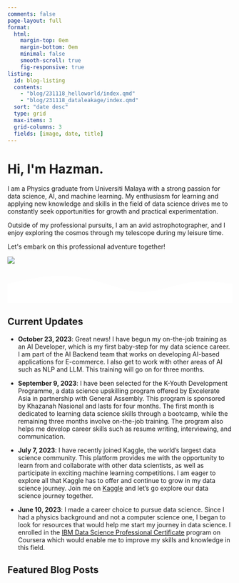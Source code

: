 ```yaml
---
comments: false
page-layout: full
format:
  html: 
    margin-top: 0em
    margin-bottom: 0em
    minimal: false
    smooth-scroll: true
    fig-responsive: true
listing:
  id: blog-listing
  contents:   
    - "blog/231118_helloworld/index.qmd"
    - "blog/231118_dataleakage/index.qmd"
  sort: "date desc"
  type: grid
  max-items: 3
  grid-columns: 3
  fields: [image, date, title]
---
```


::: column-screen
```{=html}
<link rel="stylesheet" href="html/landing_page_styles.css">

<div class="gradient_bg">
    <div class="hero section_padding">
        <div class="hero_content">
            <h1>Hi, I'm <span class="gradient_text">Hazman</span>.</h1>
            <p>I am a Physics graduate from Universiti Malaya with a strong passion for data science,             AI, and machine  learning. My enthusiasm for learning and applying new knowledge and skills             in the field of data science drives me to constantly seek opportunities for growth and                practical experimentation. 
            </p>
            <p>Outside of my professional pursuits, I am an avid astrophotographer, and I enjoy                     exploring the cosmos through my telescope during my leisure time.   
            </p>
            <p>Let's embark on this professional adventure together!
            </p>
        </div>
        <div class="hero_image">
            <img src="/img/Hazman_Front.png"/>
        </div>   
        <div id="dot_container">
        </div>
    </div>
    <svg id="bottom_wave" xmlns="http://www.w3.org/2000/svg" viewBox="0 0 1440 250">
        <path
                fill="#fff"
                fill-opacity="1"
                d="M0,128L48,117.3C96,107,192,85,288,80C384,75,480,85,576,112C672,139,768,181,864,181.3C960,181,1056,139,1152,122.7C1248,107,1344,117,1392,122.7L1440,128L1440,320L1392,320C1344,320,1248,320,1152,320C1056,320,960,320,864,320C768,320,672,320,576,320C480,320,384,320,288,320C192,320,96,320,48,320L0,320Z"
        ></path>
    </svg>
</div>


<script src="html/jquery.min.js"></script>
<script src="html/TweenMax.min.js"></script>
<script src="html/parallax.js"></script>
```
:::

::: {#news}
## Current Updates
-   **October 23, 2023**: Great news! I have begun my on-the-job training as an AI Developer, which is my first baby-step for my data science career. I am part of the AI Backend team that works on developing AI-based applications for E-commerce. I also get to work with other areas of AI such as NLP and LLM. This training will go on for three months.

-   **September 9, 2023**: I have been selected for the K-Youth Development Programme, a data science upskilling program offered by Excelerate Asia in partnership with General Assembly. This program is sponsored by Khazanah Nasional and lasts for four months. The first month is dedicated to learning data science skills through a bootcamp, while the remaining three months involve on-the-job training. The program also helps me develop career skills such as resume writing, interviewing, and communication.

-   **July 7, 2023**: I have recently joined Kaggle, the world's largest data science community. This platform provides me with the opportunity to learn from and collaborate with other data scientists, as well as participate in exciting machine learning competitions. I am eager to explore all that Kaggle has to offer and continue to grow in my data science journey. Join me on [Kaggle](https://www.theforage.com/virtual-internships) and let's go explore our data science journey together.

-   **June 10, 2023**: I made a career choice to pursue data science. Since I had a physics background and not a computer science one, I began to look for resources that would help me start my journey in data science. I enrolled in the [IBM Data Science Professional Certificate](https://www.coursera.org/professional-certificates/ibm-data-science) program on Coursera which would enable me to improve my skills and knowledge in this field.

:::

## Featured Blog Posts
:::{#blog-listing}
:::
